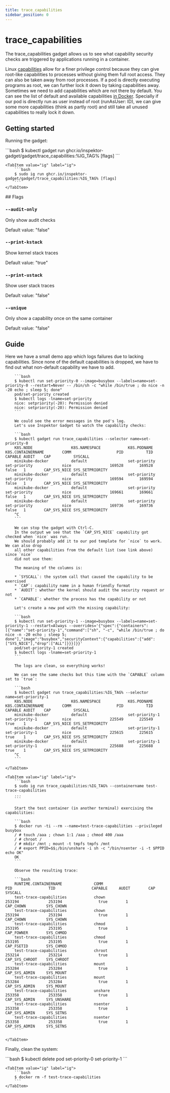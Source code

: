 ```yaml
---
title: trace_capabilities
sidebar_position: 0
---
```



# trace_capabilities

The trace_capabilities gadget allows us to see what capability security checks are triggered by applications
running in a container.

Linux [capabilities](https://man7.org/linux/man-pages/man7/capabilities.7.html) allow for a finer
privilege control because they can give root-like capabilities to processes without giving them full
root access. They can also be taken away from root processes. If a pod is directly executing
programs as root, we can further lock it down by taking capabilities away. Sometimes we need to add
capabilities which are not there by default. You can see the list of default and available
capabilities [in
Docker](https://docs.docker.com/engine/reference/run/#runtime-privilege-and-linux-capabilities).
Specially if our pod is directly run as user instead of root (runAsUser: ID), we can give some more
capabilities (think as partly root) and still take all unused capabilities to really lock it down.

## Getting started

Running the gadget:

<Tabs groupId="env">
    <TabItem value="kubectl-gadget" label="kubectl gadget">
        ```bash
        $ kubectl gadget run ghcr.io/inspektor-gadget/gadget/trace_capabilities:%IG_TAG% [flags]
        ```
    </TabItem>

    <TabItem value="ig" label="ig">
        ```bash
        $ sudo ig run ghcr.io/inspektor-gadget/gadget/trace_capabilities:%IG_TAG% [flags]
        ```
    </TabItem>
</Tabs>
## Flags

### `--audit-only`

Only show audit checks

Default value: "false"

### `--print-kstack`

Show kernel stack traces

Default value: "true"

### `--print-ustack`

Show user stack traces

Default value: "false"

### `--unique`

Only show a capability once on the same container

Default value: "false"

## Guide

<Tabs groupId="env">
    <TabItem value="kubectl-gadget" label="kubectl gadget">
        Here we have a small demo app which logs failures due to lacking capabilities.
        Since none of the default capabilities is dropped, we have to find
        out what non-default capability we have to add.

        ```bash
        $ kubectl run set-priority-0 --image=busybox --labels=name=set-priority-0 --restart=Never -- /bin/sh -c "while /bin/true ; do nice -n -20 echo ; sleep 5; done"
        pod/set-priority created
        $ kubectl logs -lname=set-priority
        nice: setpriority(-20): Permission denied
        nice: setpriority(-20): Permission denied
        ```

        We could see the error messages in the pod's log.
        Let's use Inspektor Gadget to watch the capability checks:

        ```bash
        $ kubectl gadget run trace_capabilities --selector name=set-priority-0
        K8S.NODE                 K8S.NAMESPACE            K8S.PODNAME              K8S.CONTAINERNAME        COMM                    PID          TID          CAPABLE AUDIT    CAP          SYSCALL
        minikube-docker          default                  set-priority             set-priority             nice                 169528       169528          false   1        CAP_SYS_NICE SYS_SETPRIORITY
        minikube-docker          default                  set-priority             set-priority             nice                 169594       169594          false   1        CAP_SYS_NICE SYS_SETPRIORITY
        minikube-docker          default                  set-priority             set-priority             nice                 169661       169661          false   1        CAP_SYS_NICE SYS_SETPRIORITY
        minikube-docker          default                  set-priority             set-priority             nice                 169736       169736          false   1        CAP_SYS_NICE SYS_SETPRIORITY
        ^C
        ```

        We can stop the gadget with Ctrl-C.
        In the output we see that the `CAP_SYS_NICE` capability got checked when `nice` was run.
        We should probably add it to our pod template for `nice` to work. We can also drop
        all other capabilities from the default list (see link above) since `nice`
        did not use them:

        The meaning of the columns is:

        * `SYSCALL`: the system call that caused the capability to be exercised
        * `CAP`: capability name in a human friendly format
        * `AUDIT`: whether the kernel should audit the security request or not
        * `CAPABLE`: whether the process has the capability or not

        Let's create a new pod with the missing capability:

        ```bash
        $ kubectl run set-priority-1 --image=busybox --labels=name=set-priority-1 --restart=Always --overrides='{"spec":{"containers":[{"name":"set-priority-1","command":["sh", "-c", "while /bin/true ; do nice -n -20 echo ; sleep 5; done"],"image":"busybox","securityContext":{"capabilities":{"add":["SYS_NICE"],"drop":["ALL"]}}}]}}'
        pod/set-priority-1 created
        $ kubectl logs -lname=set-priority-1
        ```

        The logs are clean, so everything works!

        We can see the same checks but this time with the `CAPABLE` column set to `true`:

        ```bash
        $ kubectl gadget run trace_capabilities:%IG_TAG% --selector name=set-priority-1
        K8S.NODE                 K8S.NAMESPACE            K8S.PODNAME              K8S.CONTAINERNAME        COMM                    PID          TID          CAPABLE AUDIT    CAP          SYSCALL
        minikube-docker          default                  set-priority-1           set-priority-1           nice                 225549       225549          true    1        CAP_SYS_NICE SYS_SETPRIORITY
        minikube-docker          default                  set-priority-1           set-priority-1           nice                 225615       225615          true    1        CAP_SYS_NICE SYS_SETPRIORITY
        minikube-docker          default                  set-priority-1           set-priority-1           nice                 225688       225688          true    1        CAP_SYS_NICE SYS_SETPRIORITY
        ^C
        ```

    </TabItem>

    <TabItem value="ig" label="ig">
        ```bash
        $ sudo ig run trace_capabilities:%IG_TAG% --containername test-trace-capabilities
        ...
        ```

        Start the test container (in another terminal) exercising the capabilities:

        ```bash
        $ docker run -ti --rm --name=test-trace-capabilities --privileged busybox
        / # touch /aaa ; chown 1:1 /aaa ; chmod 400 /aaa
        / # chroot /
        / # mkdir /mnt ; mount -t tmpfs tmpfs /mnt
        / # export PPID=$$;/bin/unshare -i sh -c "/bin/nsenter -i -t $PPID echo OK"
        OK
        ```

        Observe the resulting trace:

        ```bash
        RUNTIME.CONTAINERNAME              COMM                            PID                TID                CAPABLE     AUDIT        CAP               SYSCALL
        test-trace-capabilities            chown                        253194             253194                true        1            CAP_CHOWN         SYS_CHOWN
        test-trace-capabilities            chown                        253194             253194                true        1            CAP_CHOWN         SYS_CHOWN
        test-trace-capabilities            chmod                        253195             253195                true        1            CAP_FOWNER        SYS_CHMOD
        test-trace-capabilities            chmod                        253195             253195                true        1            CAP_FSETID        SYS_CHMOD
        test-trace-capabilities            chroot                       253214             253214                true        1            CAP_SYS_CHROOT    SYS_CHROOT
        test-trace-capabilities            mount                        253284             253284                true        1            CAP_SYS_ADMIN     SYS_MOUNT
        test-trace-capabilities            mount                        253284             253284                true        1            CAP_SYS_ADMIN     SYS_MOUNT
        test-trace-capabilities            unshare                      253358             253358                true        1            CAP_SYS_ADMIN     SYS_UNSHARE
        test-trace-capabilities            nsenter                      253358             253358                true        1            CAP_SYS_ADMIN     SYS_SETNS
        test-trace-capabilities            nsenter                      253358             253358                true        1            CAP_SYS_ADMIN     SYS_SETNS
        ```

    </TabItem>
</Tabs>

Finally, clean the system:

<Tabs groupId="env">
    <TabItem value="kubectl-gadget" label="kubectl gadget">
        ```bash
        $ kubectl delete pod set-priority-0 set-priority-1
        ```
    </TabItem>

    <TabItem value="ig" label="ig">
        ```bash
        $ docker rm -f test-trace-capabilities
        ```
    </TabItem>
</Tabs>
